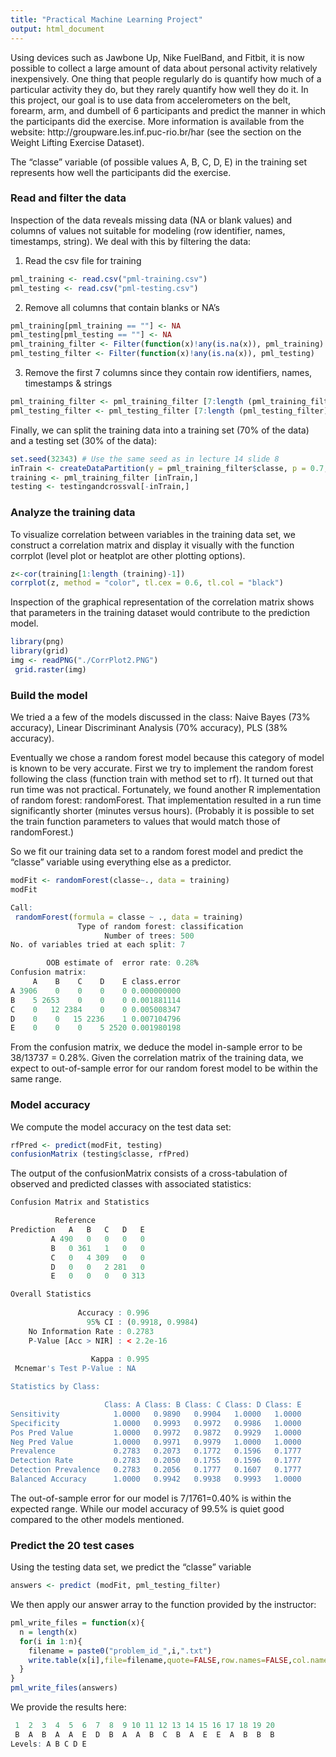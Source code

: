 ```yaml
---
title: "Practical Machine Learning Project"
output: html_document
---
```


Using devices such as Jawbone Up, Nike FuelBand, and Fitbit, it is now possible to collect a large amount of data
about personal activity relatively inexpensively. One thing that people regularly do is quantify how much of a
particular activity they do, but they rarely quantify how well they do it. In this project, our goal is to
use data from accelerometers on the belt, forearm, arm, and dumbell of 6 participants and predict the manner in
which the participants did the exercise. More information is available from the website:
http://groupware.les.inf.puc-rio.br/har (see the section on the Weight Lifting Exercise Dataset).

The "classe" variable (of possible values A, B, C, D, E) in the training set represents how well the participants
did the exercise.

### Read and filter the data

Inspection of the data reveals missing data (NA or blank values) and columns of values not suitable for modeling
(row identifier, names, timestamps, string). We deal with this by filtering the data:

(1) Read the csv file for training
```r
pml_training <- read.csv("pml-training.csv")
pml_testing <- read.csv("pml-testing.csv")
```

(2) Remove all columns that contain blanks or NA's
```r
pml_training[pml_training == ""] <- NA
pml_testing[pml_testing == ""] <- NA
pml_training_filter <- Filter(function(x)!any(is.na(x)), pml_training)
pml_testing_filter <- Filter(function(x)!any(is.na(x)), pml_testing)
```

(3) Remove the first 7 columns since they contain row identifiers, names, timestamps & strings
```r
pml_training_filter <- pml_training_filter [7:length (pml_training_filter)]
pml_testing_filter <- pml_testing_filter [7:length (pml_testing_filter)]
```

Finally, we can split the training data into a training set (70% of the data) and a testing set (30% of the data):
```r
set.seed(32343) # Use the same seed as in lecture 14 slide 8
inTrain <- createDataPartition(y = pml_training_filter$classe, p = 0.7, list = FALSE)
training <- pml_training_filter [inTrain,]
testing <- testingandcrossval[-inTrain,]
```
### Analyze the training data

To visualize correlation between variables in the training data set, we construct a correlation matrix and display it
visually with the function corrplot (level plot or heatplot are other plotting options).

```r
z<-cor(training[1:length (training)-1])
corrplot(z, method = "color", tl.cex = 0.6, tl.col = "black")
```

Inspection of the graphical representation of the correlation matrix shows that parameters in the training dataset would
contribute to the prediction model.

```r
library(png)
library(grid)
img <- readPNG("./CorrPlot2.PNG")
 grid.raster(img)
```

### Build the model

We tried a a few of the models discussed in the class: Naive Bayes (73% accuracy), Linear Discriminant Analysis
(70% accuracy), PLS (38% accuracy).

Eventually we chose a random forest model because this category of model is known to be very accurate.
First we try to implement the random forest following the class (function train with method set to rf).
It turned out that run time was not practical.
Fortunately, we found another R implementation of random forest: randomForest. That implementation resulted in a run time
significantly shorter (minutes versus hours). (Probably it is possible to set the train function parameters to values that
would match those of randomForest.) 

So we fit our training data set to a random forest model and predict the "classe" variable using everything else as a
predictor. 

```r
modFit <- randomForest(classe~., data = training)
modFit

Call:
 randomForest(formula = classe ~ ., data = training) 
               Type of random forest: classification
                     Number of trees: 500
No. of variables tried at each split: 7

        OOB estimate of  error rate: 0.28%
Confusion matrix:
     A    B    C    D    E class.error
A 3906    0    0    0    0 0.000000000
B    5 2653    0    0    0 0.001881114
C    0   12 2384    0    0 0.005008347
D    0    0   15 2236    1 0.007104796
E    0    0    0    5 2520 0.001980198
```

From the confusion matrix, we deduce the model in-sample error to be 38/13737 = 0.28%. Given the correlation matrix of the
training data, we expect to out-of-sample error for our random forest model to be within the same range.

### Model accuracy

We compute the model accuracy on the test data set:

```r
rfPred <- predict(modFit, testing)
confusionMatrix (testing$classe, rfPred)
```

The output of the confusionMatrix consists of a cross-tabulation of observed and predicted classes with associated
statistics:
```r
Confusion Matrix and Statistics

          Reference
Prediction   A   B   C   D   E
         A 490   0   0   0   0
         B   0 361   1   0   0
         C   0   4 309   0   0
         D   0   0   2 281   0
         E   0   0   0   0 313

Overall Statistics
                                          
               Accuracy : 0.996           
                 95% CI : (0.9918, 0.9984)
    No Information Rate : 0.2783          
    P-Value [Acc > NIR] : < 2.2e-16       
                                          
                  Kappa : 0.995           
 Mcnemar's Test P-Value : NA              

Statistics by Class:

                     Class: A Class: B Class: C Class: D Class: E
Sensitivity            1.0000   0.9890   0.9904   1.0000   1.0000
Specificity            1.0000   0.9993   0.9972   0.9986   1.0000
Pos Pred Value         1.0000   0.9972   0.9872   0.9929   1.0000
Neg Pred Value         1.0000   0.9971   0.9979   1.0000   1.0000
Prevalence             0.2783   0.2073   0.1772   0.1596   0.1777
Detection Rate         0.2783   0.2050   0.1755   0.1596   0.1777
Detection Prevalence   0.2783   0.2056   0.1777   0.1607   0.1777
Balanced Accuracy      1.0000   0.9942   0.9938   0.9993   1.0000
```

The out-of-sample error for our model is 7/1761=0.40% is within the expected range. While our model accuracy of 99.5%
is quiet good compared to the other models mentioned.  

### Predict the 20 test cases

Using the testing data set, we predict the "classe" variable
```r
answers <- predict (modFit, pml_testing_filter)
```

We then apply our answer array to the function provided by the instructor:
```r
pml_write_files = function(x){
  n = length(x)
  for(i in 1:n){
    filename = paste0("problem_id_",i,".txt")
    write.table(x[i],file=filename,quote=FALSE,row.names=FALSE,col.names=FALSE)
  }
}
pml_write_files(answers)
```

We provide the results here:
```r
 1  2  3  4  5  6  7  8  9 10 11 12 13 14 15 16 17 18 19 20 
 B  A  B  A  A  E  D  B  A  A  B  C  B  A  E  E  A  B  B  B 
Levels: A B C D E
```